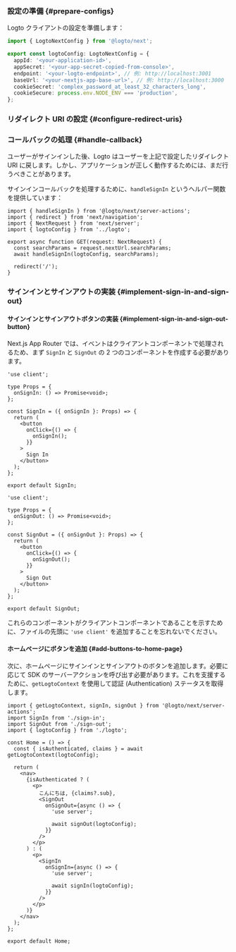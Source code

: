 

### 設定の準備 \{#prepare-configs}

Logto クライアントの設定を準備します：

```ts title="app/logto.ts"
import { LogtoNextConfig } from '@logto/next';

export const logtoConfig: LogtoNextConfig = {
  appId: '<your-application-id>',
  appSecret: '<your-app-secret-copied-from-console>',
  endpoint: '<your-logto-endpoint>', // 例: http://localhost:3001
  baseUrl: '<your-nextjs-app-base-url>', // 例: http://localhost:3000
  cookieSecret: 'complex_password_at_least_32_characters_long',
  cookieSecure: process.env.NODE_ENV === 'production',
};
```

### リダイレクト URI の設定 \{#configure-redirect-uris}

<SignInFlowSummary />

<AssumingUrl />

<WebConfigureRedirectUris />

### コールバックの処理 \{#handle-callback}

ユーザーがサインインした後、Logto はユーザーを上記で設定したリダイレクト URI に戻します。しかし、アプリケーションが正しく動作するためには、まだ行うべきことがあります。

サインインコールバックを処理するために、`handleSignIn` というヘルパー関数を提供しています：

```tsx title="app/callback/route.ts"
import { handleSignIn } from '@logto/next/server-actions';
import { redirect } from 'next/navigation';
import { NextRequest } from 'next/server';
import { logtoConfig } from '../logto';

export async function GET(request: NextRequest) {
  const searchParams = request.nextUrl.searchParams;
  await handleSignIn(logtoConfig, searchParams);

  redirect('/');
}
```

### サインインとサインアウトの実装 \{#implement-sign-in-and-sign-out}

#### サインインとサインアウトボタンの実装 \{#implement-sign-in-and-sign-out-button}

Next.js App Router では、イベントはクライアントコンポーネントで処理されるため、まず `SignIn` と `SignOut` の 2 つのコンポーネントを作成する必要があります。

```tsx title="app/sign-in.tsx"
'use client';

type Props = {
  onSignIn: () => Promise<void>;
};

const SignIn = ({ onSignIn }: Props) => {
  return (
    <button
      onClick={() => {
        onSignIn();
      }}
    >
      Sign In
    </button>
  );
};

export default SignIn;
```

```tsx title="app/sign-out.tsx"
'use client';

type Props = {
  onSignOut: () => Promise<void>;
};

const SignOut = ({ onSignOut }: Props) => {
  return (
    <button
      onClick={() => {
        onSignOut();
      }}
    >
      Sign Out
    </button>
  );
};

export default SignOut;
```

これらのコンポーネントがクライアントコンポーネントであることを示すために、ファイルの先頭に `'use client'` を追加することを忘れないでください。

#### ホームページにボタンを追加 \{#add-buttons-to-home-page}

<ServerActionsTip />

次に、ホームページにサインインとサインアウトのボタンを追加します。必要に応じて SDK のサーバーアクションを呼び出す必要があります。これを支援するために、`getLogtoContext` を使用して認証 (Authentication) ステータスを取得します。

```tsx title="app/page.tsx"
import { getLogtoContext, signIn, signOut } from '@logto/next/server-actions';
import SignIn from './sign-in';
import SignOut from './sign-out';
import { logtoConfig } from './logto';

const Home = () => {
  const { isAuthenticated, claims } = await getLogtoContext(logtoConfig);

  return (
    <nav>
      {isAuthenticated ? (
        <p>
          こんにちは, {claims?.sub},
          <SignOut
            onSignOut={async () => {
              'use server';

              await signOut(logtoConfig);
            }}
          />
        </p>
      ) : (
        <p>
          <SignIn
            onSignIn={async () => {
              'use server';

              await signIn(logtoConfig);
            }}
          />
        </p>
      )}
    </nav>
  );
};

export default Home;
```

<Checkpoint />
